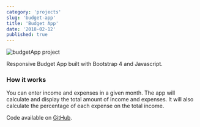 ```yaml
---
category: 'projects'
slug: 'budget-app'
title: 'Budget App'
date: '2018-02-12'
published: true
---
```


![budgetApp project](./images/budgetApp.png)

Responsive Budget App built with Bootstrap 4 and Javascript.

### How it works

You can enter income and expenses in a given month.
The app will calculate and display the total amount of income and expenses.
It will also calculate the percentage of each expense on the total income.

Code available on <a href='https://github.com/eneax/budgetApp'>GitHub</a>.
